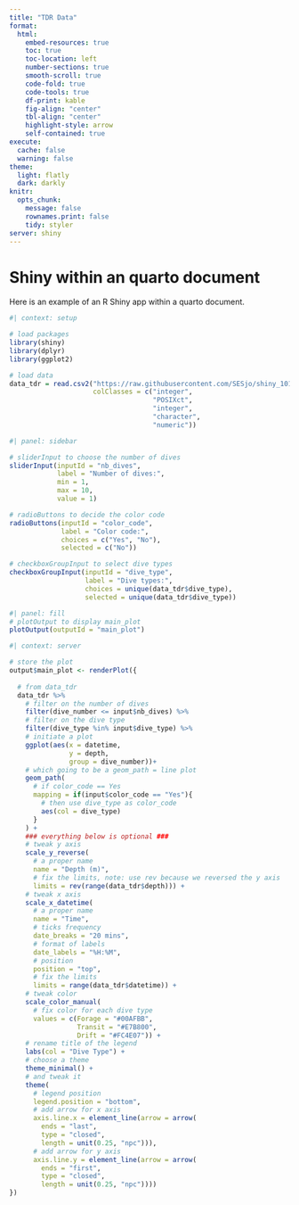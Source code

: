 ```yaml
---
title: "TDR Data"
format:
  html:
    embed-resources: true
    toc: true
    toc-location: left
    number-sections: true
    smooth-scroll: true
    code-fold: true
    code-tools: true
    df-print: kable
    fig-align: "center"
    tbl-align: "center"
    highlight-style: arrow
    self-contained: true
execute: 
  cache: false
  warning: false
theme:
  light: flatly
  dark: darkly
knitr:
  opts_chunk:
    message: false
    rownames.print: false
    tidy: styler
server: shiny
---
```


# Shiny within an quarto document

Here is an example of an R Shiny app within a quarto document.

```r
#| context: setup

# load packages
library(shiny)
library(dplyr)
library(ggplot2)

# load data
data_tdr = read.csv2("https://raw.githubusercontent.com/SESjo/shiny_101/main/export/data_tdr.csv",
                     colClasses = c("integer",
                                    "POSIXct",
                                    "integer",
                                    "character",
                                    "numeric"))
```


```r
#| panel: sidebar

# sliderInput to choose the number of dives
sliderInput(inputId = "nb_dives",
            label = "Number of dives:",
            min = 1,
            max = 10,
            value = 1)

# radioButtons to decide the color code
radioButtons(inputId = "color_code",
             label = "Color code:",
             choices = c("Yes", "No"),
             selected = c("No"))

# checkboxGroupInput to select dive types
checkboxGroupInput(inputId = "dive_type", 
                   label = "Dive types:", 
                   choices = unique(data_tdr$dive_type),
                   selected = unique(data_tdr$dive_type))
```

```r
#| panel: fill
# plotOutput to display main_plot
plotOutput(outputId = "main_plot")
```


```r
#| context: server

# store the plot
output$main_plot <- renderPlot({
  
  # from data_tdr
  data_tdr %>% 
    # filter on the number of dives
    filter(dive_number <= input$nb_dives) %>%
    # filter on the dive type
    filter(dive_type %in% input$dive_type) %>%
    # initiate a plot
    ggplot(aes(x = datetime, 
               y = depth,
               group = dive_number))+
    # which going to be a geom_path = line plot
    geom_path(
      # if color_code == Yes
      mapping = if(input$color_code == "Yes"){
        # then use dive_type as color_code
        aes(col = dive_type)
      }
    ) +
    ### everything below is optional ###
    # tweak y axis
    scale_y_reverse(
      # a proper name
      name = "Depth (m)",
      # fix the limits, note: use rev because we reversed the y axis
      limits = rev(range(data_tdr$depth))) +
    # tweak x axis
    scale_x_datetime(
      # a proper name
      name = "Time",
      # ticks frequency
      date_breaks = "20 mins",
      # format of labels
      date_labels = "%H:%M",
      # position
      position = "top",
      # fix the limits
      limits = range(data_tdr$datetime)) +
    # tweak color
    scale_color_manual(
      # fix color for each dive type
      values = c(Forage = "#00AFBB", 
                 Transit = "#E7B800", 
                 Drift = "#FC4E07")) +
    # rename title of the legend
    labs(col = "Dive Type") +
    # choose a theme
    theme_minimal() +
    # and tweak it
    theme(
      # legend position
      legend.position = "bottom",
      # add arrow for x axis
      axis.line.x = element_line(arrow = arrow(
        ends = "last",
        type = "closed",
        length = unit(0.25, "npc"))),
      # add arrow for y axis
      axis.line.y = element_line(arrow = arrow(
        ends = "first",
        type = "closed",
        length = unit(0.25, "npc"))))
})
```